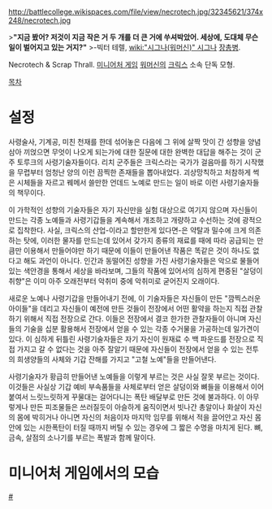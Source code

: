 http://battlecollege.wikispaces.com/file/view/necrotech.jpg/32345621/374x248/necrotech.jpg

>'''"지금 봤어? 저것이 지금 작은 거 두 개를 더 큰 거에 쑤셔박았어. 세상에, 도대체 무슨 일이 벌어지고 있는 거지?"'''
>-빅터 테렐, [[wiki:"시그나(워머신)" 시그나]] [[장총병]].

Necrotech & Scrap Thrall. [[미니어처 게임]] [[워머신]]의 [[크릭스]] 소속 단독 모형.

[[목차]]
= 설정 =
사령술사, 기계공, 미친 천재를 한데 섞어놓은 다음에 그 위에 살짝 맛이 간 성향을 양념 삼아 끼얹으면 무엇이 나오게 되는가에 대한 질문에 대한 완벽한 대답을 해주는 것이 군주 토루크의 사령기술자들이다. 리치 군주들은 크릭스라는 국가가 걸음마를 하기 시작했을 무렵부터 엄청난 양의 이런 끔찍한 존재들을 뽑아내었다. 괴상망칙하고 처참하게 썩은 시체들을 자르고 꿰메서 쓸만한 언데드 노예로 만드는 일이 바로 이런 사령기술자들의 책무이다.

이 가학적인 성향의 기술자들은 자기 자신만을 실험 대상으로 여기지 않으며 자신들이 만드는 각종 노예들과 사령기갑들을 계속해서 개조하고 개량하고 수선하는 것에 광적으로 집착한다. 사실, 크릭스의 산업-이라고 할만한게 있다면-은 약탈과 밀수에 크게 의존하는 탓에, 이러한 물자를 만드는데 있어서 갖가지 종류의 재료를 때에 따라 공급되는 만큼만 이용해서 만들어야만 하기 때문에 이들이 만들어낸 작품은 똑같은 것이 하나도 없다고 해도 과언이 아니다. 인간과 동떨어진 성향을 가진 사령기술자들은 악으로 물들어있는 색안경을 통해서 세상을 바라보며, 그들의 작품에 있어서의 심하게 편중된 "살덩이 취향"은 이미 아주 오래전부터 악취미 중에 악취미로 굳어진지 오래이다.

새로운 노예나 사령기갑을 만들어내기 전에, 이 기술자들은 자신들이 만든 "깜찍스러운 아이들"을 데리고 자신들이 예전에 만든 것들이 전장에서 어떤 활약을 하는지 직접 관찰하기 위해서 직접 전장으로 간다. 이들은 전장에서 결코 한가한 관찰자들이 아니며 자신들의 기술을 십분 활용해서 전장에서 얻을 수 있는 각종 수거물을 가공하는데 일가견이 있다. 이 심하게 뒤틀린 사령기술자들은 자기 자신이 원재료 수 백 파운드를 전장으로 직접 가지고 갈 수 없다는 것을 아주 잘알기 때문에 자신들이 전장에서 얻을 수 있는 전투의 희생양들의 사체와 기갑 잔해를 가지고 "고철 노예"들을 만들어낸다.

사령기술자가 황급히 만들어낸 노예들을 이렇게 부르는 것은 사실 잘못 부르는 것이다. 이것들은 사실상 기갑 예비 부속품들을 사체로부터 얻은 살덩이와 뼈들을 이용해서 이어붙여서 느릿느릿하게 꾸물대는 걸어다니는 폭탄 배달부로 만든 것에 불과하다. 이 아무렇게나 만든 피조물들은 쓰러질듯이 아슬하게 움직이면서 빗나간 총알이나 화살이 자신의 몸에 박히거나 아니면 자신의 처음이자 마지막 임무를 위해서 적을 끌어안고 자신 몸안에 있는 시한폭탄이 터질 때까지 버틸 수 있는 경우에 그 짧은 수명을 마치게 된다. 뼈, 금속, 살점의 소나기를 부르는 폭발과 함께 말이다.


= 미니어처 게임에서의 모습 =
[http://battlecollege.wikispaces.com/mkiiNecrotech #]
